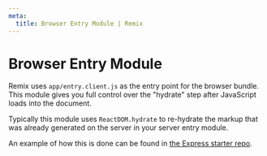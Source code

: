 ```yaml
---
meta:
  title: Browser Entry Module | Remix
---
```



# Browser Entry Module

Remix uses `app/entry.client.js` as the entry point for the browser bundle. This module gives you full control over the "hydrate" step after JavaScript loads into the document.

Typically this module uses `ReactDOM.hydrate` to re-hydrate the markup that was already generated on the server in your <Link to="../server-entry-module">server entry module</Link>.

An example of how this is done can be found in [the Express starter repo](https://github.com/remix-run/starter-express/blob/master/app/entry.client.tsx).
